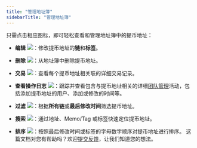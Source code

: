 ```yaml
---
title: "管理地址簿"
sidebarTitle: "管理地址簿"
---
```


只需点击相应图标，即可轻松查看和管理地址簿中的提币地址：

- **编辑** <img src="/cn/images/common/icon_edit.svg" className="icon"/>：修改提币地址的**链**和**标签**。

- **删除** <img src="/cn/images/common/icon_delete.svg" className="icon"/>：从地址簿中删除提币地址。

- **交易** <img src="/cn/images/common/icon_view_transactions.svg" className="icon"/>：查看每个提币地址相关联的详细交易记录。

- **查看操作日志** <img src="/cn/images/common/icon_view_operation_log.svg" className="icon"/>：跟踪并查看包含与提币地址相关的详细[团队管理](/cn/portal/organization/introduction)活动，包括添加提币地址的用户、添加或修改的时间等。

- **过滤** <img src="/cn/images/common/icon_filter_cn.svg" className="icon"/>：根据**所有链**或**最后修改时间**筛选提币地址。

- **搜索** <img src="/cn/images/common/icon_search.svg" className="icon"/>：通过地址、Memo/Tag 或标签快速定位提币地址。

- **排序** <img src="/cn/images/common/icon_sort_cn.svg" className="icon"/>：按照最后修改时间或标签的字母数字顺序对提币地址进行排序。
<Tip>这篇文档对您有帮助吗？欢迎[提交反馈](https://forms.zohopublic.com/cobo/form/DocumentFeedbackForm/formperma/QvLOhxJv1_JMsJ-1dleZ8Itb_7rzN-LtgvsDdxosoVI?referrername=manuals)，让我们知道您的想法。</Tip>